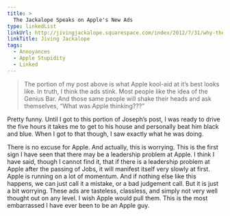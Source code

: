 ```yaml
---
title: >
  The Jackalope Speaks on Apple's New Ads
type: linkedList
linkUrl: http://jivingjackalope.squarespace.com/index/2012/7/31/why-the-new-apple-genius-ads-work-on-some-level.html
linkTitle: Jiving Jackalope
tags:
  - Annoyances
  - Apple Stupidity
  - Linked
---
```


> The portion of my post above is what Apple kool-aid at it’s best looks like. In truth, I think the ads stink. Most people like the idea of the Genius Bar. And those same people will shake their heads and ask themselves, “What was Apple thinking???”

Pretty funny. Until I got to this portion of Joseph’s post, I was ready to drive the five hours it takes me to get to his house and personally beat him black and blue. When I got to that though, I saw exactly what he was doing.

There is no excuse for Apple. And actually, this is worrying. This is the first sign I have seen that there may be a leadership problem at Apple. I think I have said, though I cannot find it, that if there is a leadership problem at Apple after the passing of Jobs, it will manifest itself very slowly at first. Apple is running on a lot of momentum. And if nothing else like this happens, we can just call it a mistake, or a bad judgement call. But it is just a bit worrying. These ads are tasteless, classless, and simply not very well thought out on any level. I wish Apple would pull them. This is the most embarrassed I have ever been to be an Apple guy.
